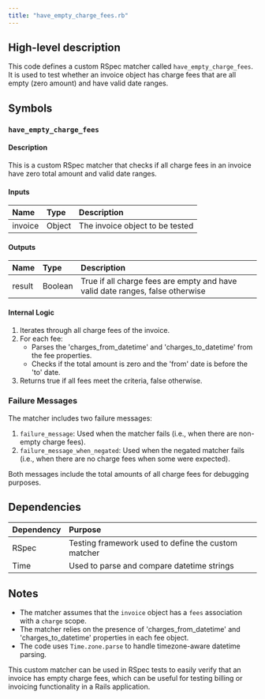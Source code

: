 ```yaml
---
title: "have_empty_charge_fees.rb"
---
```


## High-level description
This code defines a custom RSpec matcher called `have_empty_charge_fees`. It is used to test whether an invoice object has charge fees that are all empty (zero amount) and have valid date ranges.

## Symbols

### `have_empty_charge_fees`
#### Description
This is a custom RSpec matcher that checks if all charge fees in an invoice have zero total amount and valid date ranges.

#### Inputs
| Name | Type | Description |
|:-----|:-----|:------------|
| invoice | Object | The invoice object to be tested |

#### Outputs
| Name | Type | Description |
|:-----|:-----|:------------|
| result | Boolean | True if all charge fees are empty and have valid date ranges, false otherwise |

#### Internal Logic
1. Iterates through all charge fees of the invoice.
2. For each fee:
   - Parses the 'charges_from_datetime' and 'charges_to_datetime' from the fee properties.
   - Checks if the total amount is zero and the 'from' date is before the 'to' date.
3. Returns true if all fees meet the criteria, false otherwise.

### Failure Messages
The matcher includes two failure messages:

1. `failure_message`: Used when the matcher fails (i.e., when there are non-empty charge fees).
2. `failure_message_when_negated`: Used when the negated matcher fails (i.e., when there are no charge fees when some were expected).

Both messages include the total amounts of all charge fees for debugging purposes.

## Dependencies
| Dependency | Purpose |
|:-----------|:--------|
| RSpec | Testing framework used to define the custom matcher |
| Time | Used to parse and compare datetime strings |

## Notes
- The matcher assumes that the `invoice` object has a `fees` association with a `charge` scope.
- The matcher relies on the presence of 'charges_from_datetime' and 'charges_to_datetime' properties in each fee object.
- The code uses `Time.zone.parse` to handle timezone-aware datetime parsing.

This custom matcher can be used in RSpec tests to easily verify that an invoice has empty charge fees, which can be useful for testing billing or invoicing functionality in a Rails application.
